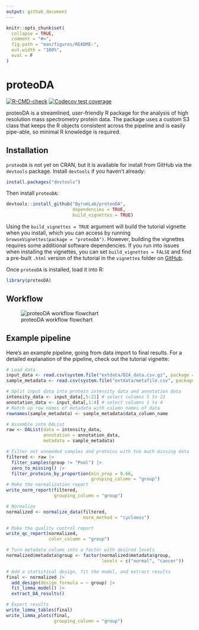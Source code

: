 ```yaml
---
output: github_document
---
```


<!-- README.md is generated from README.Rmd. Please edit README.Rmd file -->

```r
knitr::opts_chunk$set(
  collapse = TRUE,
  comment = "#>",
  fig.path = "man/figures/README-",
  out.width = "100%",
  eval = F
)
```

# proteoDA

<!-- badges: start -->
[![R-CMD-check](https://github.com/ByrumLab/proteoDA/actions/workflows/R-CMD-check.yaml/badge.svg)](https://github.com/ByrumLab/proteoDA/actions/workflows/R-CMD-check.yaml)
[![Codecov test coverage](https://codecov.io/github/ByrumLab/proteoDA/branch/main/graph/badge.svg)](https://app.codecov.io/github/ByrumLab/proteoDA?branch=main)
<!-- badges: end -->

proteoDA is a streamlined, user-friendly R package for the analysis of high resolution mass spectrometry protein data. The package uses a custom S3 class that keeps the R objects consistent across the pipeline and is easily pipe-able, so minimal R knowledge is required. 

## Installation

`proteoDA` is not yet on CRAN, but it is available for install from GitHub via the `devtools` package. Install `devtools` if you haven't already:

``` r
install.packages("devtools")
```

Then install `proteoDA`:

```r
devtools::install_github("ByrumLab/proteoDA", 
                         dependencies = TRUE, 
                         build_vignettes = TRUE)
```

Using the `build_vignettes = TRUE` argument will build the tutorial vignette when you install, which you can access by running `browseVignettes(package = "proteoDA")`. However, building the vignettes requires some additional software dependencies. If you run into issues when installing the vignettes, you can set `build_vignettes = FALSE` and find a pre-built `.html` version of the tutorial in the `vignettes` folder on [GitHub](https://github.com/ByrumLab/proteoDA).

Once `proteoDA` is installed, load it into R:

```r
library(proteoDA)
```

## Workflow

![proteoDA workflow flowchart](./data-raw/proteoDA_flowchart.png?raw=true)

## Example pipeline

Here's an example pipeline, going from data import to final results. For a detailed explanation of the pipeline, check out the tutorial vignette:

```r
# Load data
input_data <- read.csv(system.file("extdata/DIA_data.csv.gz", package = "proteoDA"))
sample_metadata <- read.csv(system.file("extdata/metafile.csv", package = "proteoDA"))

# Split input data into protein intensity data and annotation data
intensity_data <- input_data[,5:21] # select columns 5 to 21
annotation_data <- input_data[,1:4] # select columns 1 to 4
# Match up row names of metadata with column names of data
rownames(sample_metadata) <- sample_metadata$data_column_name

# Assemble into DAList
raw <- DAList(data = intensity_data,
              annotation = annotation_data,
              metadata = sample_metadata)

# Filter out unneeded samples and proteins with too much missing data
filtered <- raw |>
  filter_samples(group != "Pool") |>
  zero_to_missing() |>
  filter_proteins_by_proportion(min_prop = 0.66,
                                grouping_column = "group")
# Make the normalization report
write_norm_report(filtered,
                  grouping_column = "group")

# Normalize
normalized <- normalize_data(filtered, 
                             norm_method = "cycloess")

# Make the quality control report
write_qc_report(normalized,
                color_column = "group")

# Turn metadata column into a factor with desired levels
normalized$metadata$group <- factor(normalized$metadata$group, 
                                    levels = c("normal", "cancer"))

# Add a statistical design, fit the model, and extract results
final <- normalized |>
  add_design(design_formula = ~ group) |>
  fit_limma_model() |>
  extract_DA_results()

# Export results
write_limma_tables(final)
write_limma_plots(final,
                  grouping_column = "group")
```
